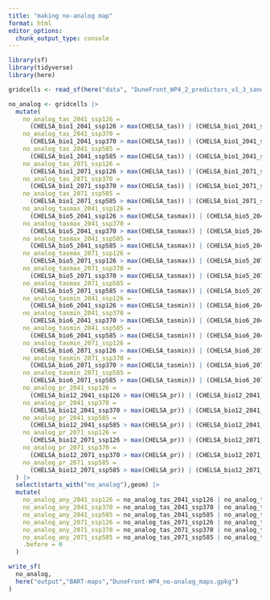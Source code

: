 ---
title: "making no-analog map"
format: html
editor_options: 
  chunk_output_type: console
---

```{r}
library(sf)
library(tidyverse)
library(here)
```


```{r}
gridcells <- read_sf(here("data", "DuneFront_WP4_2_predictors_v1_3_sandysubset.gpkg"))
```

```{r}
no_analog <- gridcells |> 
  mutate(
    no_analog_tas_2041_ssp126 = 
      (CHELSA_bio1_2041_ssp126 > max(CHELSA_tas)) | (CHELSA_bio1_2041_ssp126 < min(CHELSA_tas)),
    no_analog_tas_2041_ssp370 = 
      (CHELSA_bio1_2041_ssp370 > max(CHELSA_tas)) | (CHELSA_bio1_2041_ssp370 < min(CHELSA_tas)),
    no_analog_tas_2041_ssp585 = 
      (CHELSA_bio1_2041_ssp585 > max(CHELSA_tas)) | (CHELSA_bio1_2041_ssp585 < min(CHELSA_tas)),
    no_analog_tas_2071_ssp126 = 
      (CHELSA_bio1_2071_ssp126 > max(CHELSA_tas)) | (CHELSA_bio1_2071_ssp126 < min(CHELSA_tas)),
    no_analog_tas_2071_ssp370 = 
      (CHELSA_bio1_2071_ssp370 > max(CHELSA_tas)) | (CHELSA_bio1_2071_ssp370 < min(CHELSA_tas)),
    no_analog_tas_2071_ssp585 = 
      (CHELSA_bio1_2071_ssp585 > max(CHELSA_tas)) | (CHELSA_bio1_2071_ssp585 < min(CHELSA_tas)),
    no_analog_tasmax_2041_ssp126 = 
      (CHELSA_bio5_2041_ssp126 > max(CHELSA_tasmax)) | (CHELSA_bio5_2041_ssp126 < min(CHELSA_tasmax)),
    no_analog_tasmax_2041_ssp370 = 
      (CHELSA_bio5_2041_ssp370 > max(CHELSA_tasmax)) | (CHELSA_bio5_2041_ssp370 < min(CHELSA_tasmax)),
    no_analog_tasmax_2041_ssp585 = 
      (CHELSA_bio5_2041_ssp585 > max(CHELSA_tasmax)) | (CHELSA_bio5_2041_ssp585 < min(CHELSA_tasmax)),
    no_analog_tasmax_2071_ssp126 = 
      (CHELSA_bio5_2071_ssp126 > max(CHELSA_tasmax)) | (CHELSA_bio5_2071_ssp126 < min(CHELSA_tasmax)),
    no_analog_tasmax_2071_ssp370 = 
      (CHELSA_bio5_2071_ssp370 > max(CHELSA_tasmax)) | (CHELSA_bio5_2071_ssp370 < min(CHELSA_tasmax)),
    no_analog_tasmax_2071_ssp585 = 
      (CHELSA_bio5_2071_ssp585 > max(CHELSA_tasmax)) | (CHELSA_bio5_2071_ssp585 < min(CHELSA_tasmax)),
    no_analog_tasmin_2041_ssp126 = 
      (CHELSA_bio6_2041_ssp126 > max(CHELSA_tasmin)) | (CHELSA_bio6_2041_ssp126 < min(CHELSA_tasmin)),
    no_analog_tasmin_2041_ssp370 = 
      (CHELSA_bio6_2041_ssp370 > max(CHELSA_tasmin)) | (CHELSA_bio6_2041_ssp370 < min(CHELSA_tasmin)),
    no_analog_tasmin_2041_ssp585 = 
      (CHELSA_bio6_2041_ssp585 > max(CHELSA_tasmin)) | (CHELSA_bio6_2041_ssp585 < min(CHELSA_tasmin)),
    no_analog_tasmin_2071_ssp126 = 
      (CHELSA_bio6_2071_ssp126 > max(CHELSA_tasmin)) | (CHELSA_bio6_2071_ssp126 < min(CHELSA_tasmin)),
    no_analog_tasmin_2071_ssp370 = 
      (CHELSA_bio6_2071_ssp370 > max(CHELSA_tasmin)) | (CHELSA_bio6_2071_ssp370 < min(CHELSA_tasmin)),
    no_analog_tasmin_2071_ssp585 = 
      (CHELSA_bio6_2071_ssp585 > max(CHELSA_tasmin)) | (CHELSA_bio6_2071_ssp585 < min(CHELSA_tasmin)),
    no_analog_pr_2041_ssp126 = 
      (CHELSA_bio12_2041_ssp126 > max(CHELSA_pr)) | (CHELSA_bio12_2041_ssp126 < min(CHELSA_pr)),
    no_analog_pr_2041_ssp370 = 
      (CHELSA_bio12_2041_ssp370 > max(CHELSA_pr)) | (CHELSA_bio12_2041_ssp370 < min(CHELSA_pr)),
    no_analog_pr_2041_ssp585 = 
      (CHELSA_bio12_2041_ssp585 > max(CHELSA_pr)) | (CHELSA_bio12_2041_ssp585 < min(CHELSA_pr)),
    no_analog_pr_2071_ssp126 = 
      (CHELSA_bio12_2071_ssp126 > max(CHELSA_pr)) | (CHELSA_bio12_2071_ssp126 < min(CHELSA_pr)),
    no_analog_pr_2071_ssp370 = 
      (CHELSA_bio12_2071_ssp370 > max(CHELSA_pr)) | (CHELSA_bio12_2071_ssp370 < min(CHELSA_pr)),
    no_analog_pr_2071_ssp585 = 
      (CHELSA_bio12_2071_ssp585 > max(CHELSA_pr)) | (CHELSA_bio12_2071_ssp585 < min(CHELSA_pr))
  ) |> 
  select(starts_with("no_analog"),geom) |> 
  mutate(
    no_analog_any_2041_ssp126 = no_analog_tas_2041_ssp126 | no_analog_tasmax_2041_ssp126 | no_analog_tasmin_2041_ssp126 | no_analog_pr_2041_ssp126,
    no_analog_any_2041_ssp370 = no_analog_tas_2041_ssp370 | no_analog_tasmax_2041_ssp370 | no_analog_tasmin_2041_ssp370 | no_analog_pr_2041_ssp370,
    no_analog_any_2041_ssp585 = no_analog_tas_2041_ssp585 | no_analog_tasmax_2041_ssp585 | no_analog_tasmin_2041_ssp585 | no_analog_pr_2041_ssp585,
    no_analog_any_2071_ssp126 = no_analog_tas_2071_ssp126 | no_analog_tasmax_2071_ssp126 | no_analog_tasmin_2071_ssp126 | no_analog_pr_2071_ssp126,
    no_analog_any_2071_ssp370 = no_analog_tas_2071_ssp370 | no_analog_tasmax_2071_ssp370 | no_analog_tasmin_2071_ssp370 | no_analog_pr_2071_ssp370,
    no_analog_any_2071_ssp585 = no_analog_tas_2071_ssp585 | no_analog_tasmax_2071_ssp585 | no_analog_tasmin_2071_ssp585 | no_analog_pr_2071_ssp585,
    .before = 0
  )
```

```{r}
write_sf(
  no_analog,
  here("output","BART-maps","DuneFront-WP4_no-analog_maps.gpkg")
)
```

